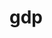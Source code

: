 # gdp


<ul className="grid grid-cols-1 md:grid-cols-2 lg:grid-cols-3 xl:grid-cols-4 gap-4 -ml-6">
<ReferenceCard
    title="Forecast"
    description="Forecasted GDP Data"
    url="/platform/reference/economy/gdp/forecast"
    chevron={false}
/>
<ReferenceCard
    title="Nominal"
    description="Nominal GDP Data"
    url="/platform/reference/economy/gdp/nominal"
    chevron={false}
/>
<ReferenceCard
    title="Real"
    description="Real GDP Data"
    url="/platform/reference/economy/gdp/real"
    chevron={false}
/>
</ul>
